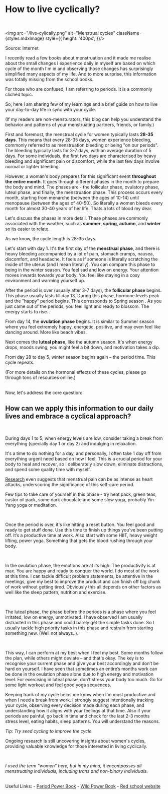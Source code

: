 
# How to live cyclically?
<br/>

<img src="/live-cylically.png" alt="Menstrual cycles" className={styles.mdxImage} style={{
    height: '400px',
}}/>
<div style={{  marginBottom: '48px', fontSize: '12px', marginTop: '8px', display: 'flex', justifyContent: 'center'}}>Source: Internet</div>

I recently read a few books about menstruation and it made me realise about the small changes I experience daily in myself are based on which cycle of the month I'm in and observing those changes has surprisingly simplified many aspects of my life. And to more surprise, this information was totally missing from the school books.

For those who are confused, I am referring to periods. It is a commonly clichéd topic.

So, here I am sharing few of my learnings and a brief guide on how to live your day-to-day life in sync with your cycle.

<div style={{
    fontSize: '14px',
    fontStyle: 'italic'
}}>(If my readers are non-mensturators, this blog can help you understand the behavior and patterns of your menstruating partners, friends, or family.)</div>

First and foremost, the menstrual cycle for women typically lasts **28-35 days**. This means that every 28-35 days, women experience bleeding, commonly referred to as menstruation bleeding or being "on our periods". The bleeding typically lasts for 3-7 days, with an average duration of 5 days. For some individuals, the first two days are characterised by heavy bleeding and significant pain or discomfort, while the last few days involve normal or lighter bleeding.

However, a woman's body prepares for this significant event **throughout the entire month**. It goes through different phases in the month to prepare the body and mind. The phases are - the follicular phase, ovulatory phase, luteal phase, and finally, the menstruation phase. This process occurs every month, starting from menarche (between the ages of 10-14) until menopause (between the ages of 40-50). So literally a women bleeds every month for almost 30-40 years of her life. Thats a lots of blood my dear.

Let's discuss the phases in more detail. These phases are commonly associated with the weather, such as **summer**, **spring**, **autumn**, and **winter** so its easier to relate.

As we know, the cycle length is 28-35 days.

Let's start with day 1. It's the first day of the **menstrual phase**, and there is heavy bleeding accompanied by a lot of pain, stomach cramps, nausea, discomfort, and headache. It feels as if someone is literally scratching the inside of the uterus (and I mean literally). You can compare this phase to being in the winter season. You feel sad and low on energy. Your attention moves inwards towards your body. You feel like staying in a cosy environment and warming yourself up.

After the period is over (usually after 3-7 days), the **follicular phase** begins. This phase usually lasts till day 13. During this phase, hormone levels peak and the "happy" period begins. This corresponds to Spring season . As you just came out of the periods, you feel light and ready to blossom. The energy starts to rise. .

From day 14, the **ovulation phase** begins. It is similar to Summer season where you feel extremely happy, energetic, positive, and may even feel like dancing around. More like beach vibes.

Next comes the **luteal phase**, like the autumn season. It's when energy drops, moods swing, you might feel a bit down, and motivation takes a dip.

From day 28 to day 5, winter season begins again – the period time. This cycle repeats.

<div style={{
        fontSize: '14px',
        fontStyle: 'italic'
}}>(For more details on the hormonal effects of these cycles, please go through tons of resources online.)</div>

<br/>

Now, let's address the core question:

## How can we apply this information to our daily lives and embrace a cyclical approach?

<br/>

During days 1 to 5, when energy levels are low, consider taking a break from everything (specially day 1 or day 2) and indulging in relaxation.

It's a time to do nothing for a day, and personally, I often take 1 day off from everything urgent need based on how I feel. This is a crucial period for your body to heal and recover, so I deliberately slow down, eliminate distractions, and spend some quality time with myself.

<a href="https://www.ncbi.nlm.nih.gov/books/NBK565622/#_ch22_Sec2_ " target="_blank">Research</a> even suggests that menstrual pain can be as intense as heart attacks, underscoring the significance of this self-care period.

Few tips to take care of yourself in this phase - try heat pack, green teas, castor oil pack, some dark chocolate and some slow yoga, probably Yin-Yang yoga or meditation.

<br/>

Once the period is over, it's like hitting a reset button. You feel good and ready to get stuff done. Use this time to finish up things you've been putting off. It’s a productive time at work. Also start with some HIIT, heavy weight lifting, power yoga. Something that gets the blood rushing through your body.

<br/>

In the ovulation phase, the emotions are at its high. The productivity is at max. You are happy and ready to conquer the world. I do most of the work at this time. I can tackle difficult problem statements, be attentive in the meetings, give my best to improve the product and can finish off big chunk of work without getting tired. Obviously this all depends on other factors as well like the sleep pattern, nutrition and exercise.

<br/>

The luteal phase, the phase before the periods is a phase where you feel irritated, low on energy, unmotivated. I have observed I am usually distracted in this phase and could barely get the simple tasks done. So I usually tackle high priority tasks in this phase and restrain from starting something new. (Well not always..).

<br/>

This way, I can perform at my best when I feel my best. Some months follow the plan, while others might deviate – and that's okay. The key is to recognise your current phase and give your best accordingly and don’t be hard on yourself. I have seen that sometimes an entire’s months work can be done in the ovulation phase alone due to high energy and motivation level. For exercising in luteal phase, don’t stress your body too much. Go for some light workout and feel good yoga sequences.

Keeping track of my cycle helps me know when I'm most productive and when I need a break from work. I strongly suggest intentionally tracking your cycle, observing every decision made during each phase, and understanding how it aligns with your feelings at that time. Also if your periods are painful, go back in time and check for the last 2-3 months stress level, eating habits, sleep patterns. You will understand the reasons.

*Tip: Try seed cycling to improve the cycle.*

Ongoing research is still uncovering insights about women's cycles, providing valuable knowledge for those interested in living cyclically.

<br/>


*I used the term "women" here, but in my mind, it encompasses all menstruating individuals, including trans and non-binary individuals.*

<br/>


<div className={styles.linkSection}>
    Useful Links:
    - <a href="https://www.goodreads.com/en/book/show/40653191" target="_blank">Period Power Book</a>
    - <a href="https://www.goodreads.com/book/show/30315907-wild-power"
         target="_blank">Wild Power Book</a>
    - <a href="https://www.redschool.net/"
         target="_blank">Red school website </a>
</div>
